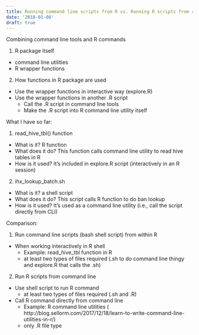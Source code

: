 ```yaml
---
title: Running command line scripts from R vs. Running R scripts from command line
date: '2018-01-08'
draft: true
---
```


Combining command line tools and R commands

1. R package itself
  - command line utilities
  - R wrapper functions
  
2. How functions in R package are used
  - Use the wrapper functions in interactive way (explore.R)
  - Use the wrapper functions in another .R script
    - Call the .R script in command line tools
    - Make the .R script into R command line utility itself



What I have so far:

1.  read_hive_tbl() function
- What is it? R function
- What does it do? This function calls command line utility to read hive tables in R
- How is it used? It's included in explore.R script (interactively in an R session)

2. ihx_lookup_batch.sh 
- What is it? a shell script
- What does it do? This script calls R function to do ban lookup
- How is it used? It's used as a command line utility (i.e., call the script directly from CLI)


Comparison:

1. Run command line scripts (bash shell script) from within R
- When working interactively in R shell 
    - Example: read_hive_tbl function in R
    - at least two types of files required (.sh to do command line thingy and explore.R that calls the .sh)

2. Run R scripts from command line
- Use shell script to run R command
    - at least two types of files required (.sh and .R)
- Call R command directly from command line 
    - Example: R command line utilities ( http://blog.sellorm.com/2017/12/18/learn-to-write-command-line-utilities-in-r/)
    - only .R file type
